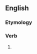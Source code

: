 ==English==

===Etymology===
{{suffix|defile|eth|lang=en}}

===Verb===
{{head|en|verb form}}

# {{en-archaic third-person singular of|defile}}